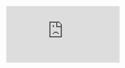 <div className="relative w-full" style={{ paddingTop: '56.25%' }}>
  <iframe
    className="absolute top-0 left-0 w-full h-full"
    src="https://www.youtube.com/embed/NVPhJ0aCKOw?si=U06pGu8a4nCI4-vD&amp;start=3607"
    title="YouTube video player"
    frameBorder="0"
    allow="accelerometer; autoplay; clipboard-write; encrypted-media; gyroscope; picture-in-picture; web-share"
    referrerPolicy="strict-origin-when-cross-origin"
    allowFullScreen
  />
</div>

We were honored to participate in the new 'AI for Human Rights' track at this year's [Oslo Freedom Forum](https://oslofreedomforum.com/).

For those unfamiliar, it is hard to convey the importance and impact of the Forum and the [Human Rights Foundation](https://hrf.org/) more broadly. Please read the [recap from Zac Guignard](https://x.com/zacguignard/status/1928263233678496141). We agree with every word.

Here is video and transcript from our talk "Agents: What Are They, and How Can We Use Them Safely?"

We recommend also watching the other talks, especially [Isaac Stone Fish's talk on authoritarian regimes](https://youtu.be/NVPhJ0aCKOw?t=1645) corrupting AI labs and academic institutions with the support of large US corporations.

For AI and agents, openness matters now more than ever.

---

Welcome to the year of agents.

This is one of the cofounders of OpenAI:

<img src="/images/slides/oslo1.png" alt="Oslo Freedom Forum 2025" className="border border-cyan-500/20" />

OpenAI, if you didn't know, used to be a nonprofit.

It's now a for-profit lab valued most recently at $300 billion.

I'll leave it as an exercise for all of you to see what percentage of the $60 billion of funding they've raised has come from non-democratic regimes. It is not a small number.

But I agree with Greg.

Maybe it's a little self-serving for a company selling you agents to declare this to be the year of agents. But I think this is accurate -- that this is the year that agents are becoming mainstream.

What is an agent?

Lots of people talking about agents, agents, agents.

For the million people talking about it, sorry to tell you that there's a million and one definitions of what an agent actually is.

And there's no real authority here, so I'm going to give you my very simple definition that I like.

<img src="/images/slides/oslo2.jpg" alt="Oslo Freedom Forum 2025" className="border border-cyan-500/20" />

What is an agent? It's just a piece of software. It uses AI to act on your behalf.

Some people will get fanciful with this and claim that it's some alternate lifeform, but we prefer to focus on the practical: it's a piece of software, it's a tool that we humans can use, and we can delegate our human agency to this piece of software that can act powerfully on our behalf.

<img src="/images/slides/oslo3.jpg" alt="Oslo Freedom Forum 2025" className="border border-cyan-500/20" />

Some of the basics of what makes it special: you may be familiar with the base AI LLM models, GPT-4 and that kind of thing, but you add onto it a few other special things.

It can perceive, it can sense its digital environment. So even the models or products now like Gemini from Google, can feed it an image and it knows exactly what's in the image. So you can do interesting things like you can take a picture, maybe it's from a CCTV camera and you could say, hey identify the XYZ in this image.

Plans. It's pretty good if you give it kind of a general goal, breaking it down into subtasks that it can go act um on your behalf in the world.

We in the AI space call these tools. Basically if you're familiar with APIs or any of the kind of like internet enabled services, APIs are how you control them so you can connect basically any API to an LLM.

So hey AI do my accounting for me, you would give it access to your QuickBooks API and then the agent can then have access to that and kind of move hopefully smartly to do your taxes better or whatever.

And autonomous. We're not fully to full autonomy in part because the agents just haven't yet been good enough to really let loose.

But the rationale behind declaring 2025 to be the year of agents is that agents and the kind of infrastructure around them have evolved to the point where they are now good enough to be autonomous or semi-autonomous.

<img src="/images/slides/oslo4.jpg" alt="Oslo Freedom Forum 2025" className="border border-cyan-500/20" />

Agents will soon outnumber humans.

I had an agent help me with this analysis. I said, hey OpenAI deep research, which happens to be one of the best research agents right now. Given current trends, just give me a conservative estimate of what number of agents will be.

So this is the year that we're going to hit 1 billion of these agents.

By the end of the decade, they'll outnumber humans.

And yeah, we're getting into a lot. I think this is actually kind of a conservative estimate.

<img src="/images/slides/oslo5.jpg" alt="Oslo Freedom Forum 2025" className="border border-cyan-500/20" />

Leading to the question of who's controlling them?

These 1 billion, these 10 billion.

What percentage of them are going to be run, operated, controlled by authoritarian regimes?

What percentage of them are going to be owned, controlled, shaped by closed labs that take funding from authoritarian regimes?

What percentage of these are going to be run by people in this community?

Let's see a show of hands. Who in the last 24 hours has had an AI agent work for them?

Raise your hand. All right, we've got maybe 20% of the audience, very good.

I'm going to come back here next year and I'm going to ask this again, hopefully. And I hope everyone in the room raises their hand because we need to have as big a percentage of this work on behalf of human rights and not against it.

Beyond just the human element of who's going to control these, are we even going to know what these agents are doing? Some of these agents are developing their own language.

<img src="/images/slides/oslo6.jpg" alt="Oslo Freedom Forum 2025" className="border border-cyan-500/20" />

Do we want to know what these agents are doing? I think we do.

This gets to the question of openness. How are we going to know what these agents are doing?

Those of us who are building, those of us who are voting with our wallet and choosing which services to spend our productivity budgets on, I think we need to get increasingly aware of the kinds of funding and the kind of incentives of some of these labs and make sure that we are building in the open.

We need to know what these agents are doing. We need to expose with the disinfecting light of sun what is being done.

<img src="/images/slides/oslo7.jpg" alt="Oslo Freedom Forum 2025" className="border border-cyan-500/20" />

My mission for the last 18 months has been to basically build open-protocol versions of as much as I can of OpenAI's product suite.

They have about 100,000 times my budget, so it's a little David and Goliath, but we've got a bunch of support here.

I began this 18 months ago, a video series in which we're building an open platform for agents on open protocols that's all open source, using open models and data, open compute, open money (Bitcoin), intending to build an open agent marketplace with revenue share payouts.

You can see a list of the videos on our website. I'll show the link in a second, openagents.com. And you don't have to watch all 178 videos. But just so you know that people like myself are trying to build infrastructure that is open, that can provide for people's needs truly open.

Our focus as a company for the last year has been on coding agents. Coding agents I think have been the first really truly breakout use case that developers like myself are happily paying for because we're able to spin up websites, web applications way, way, way, way faster than before.

Agents have now gotten to the point where. as the cost to produce software has fallen and the time to produce software has fallen, the question next is: what actually should we build?

<img src="/images/slides/oslo8.jpg" alt="Oslo Freedom Forum 2025" className="border border-cyan-500/20" />

And so this is my question to you. On our website here, if you scroll down a little bit, there's going to be a form.

I've got a group of developers who are accustomed with working with these tools and are looking for people who are wanting agents.

So there's a form that just says what agent would you like?

And this is my question that I hope that you all think about.

Wave your magic wands: in one month, two months, three months, six months, 12 months from now, what agents do you want working for you?

So when I'm up here and I ask you, how many agents are working for you right now?

We've got a few hundred or a few thousand doing really good work: sorting our donor list, doing outreach, building websites, doing research, having those agents work with each other maybe. No one's really thought through that part.

What's that? Fighting dictators, absolutely.

That's all. See ya.